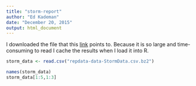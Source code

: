 ```yaml
---
title: "storm-report"
author: "Ed Kademan"
date: "December 20, 2015"
output: html_document
---
```


I downloaded the file that this
[link](https://d396qusza40orc.cloudfront.net/repdata%2Fdata%2FStormData.csv.bz2 "csv file")
points to. Because it is so large and time-consuming to read I cache the results when I load it into R.

```r
storm_data <- read.csv("repdata-data-StormData.csv.bz2")
```


```r
names(storm_data)
storm_data[1:5,1:3]
```


